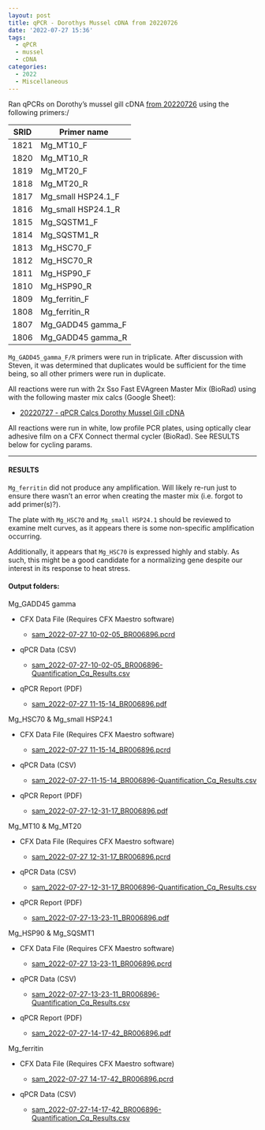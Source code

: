 ```yaml
---
layout: post
title: qPCR - Dorothys Mussel cDNA from 20220726
date: '2022-07-27 15:36'
tags: 
  - qPCR
  - mussel
  - cDNA
categories: 
  - 2022
  - Miscellaneous
---
```

Ran qPCRs on Dorothy's mussel gill cDNA [from 20220726](https://robertslab.github.io/sams-notebook/posts/2022/2022-07-26-RNA-Isolation-and-Quantification-Dorothy-Mussel-Gill-Samples/) using the following primers:/

| SRID | Primer name        |
|------|--------------------|
| 1821 | Mg_MT10_F          |
| 1820 | Mg_MT10_R          |
| 1819 | Mg_MT20_F          |
| 1818 | Mg_MT20_R          |
| 1817 | Mg_small HSP24.1_F |
| 1816 | Mg_small HSP24.1_R |
| 1815 | Mg_SQSTM1_F        |
| 1814 | Mg_SQSTM1_R        |
| 1813 | Mg_HSC70_F         |
| 1812 | Mg_HSC70_R         |
| 1811 | Mg_HSP90_F         |
| 1810 | Mg_HSP90_R         |
| 1809 | Mg_ferritin_F      |
| 1808 | Mg_ferritin_R      |
| 1807 | Mg_GADD45 gamma_F  |
| 1806 | Mg_GADD45 gamma_R  |

`Mg_GADD45_gamma_F/R` primers were run in triplicate. After discussion with Steven, it was determined that duplicates would be sufficient for the time being, so all other primers were run in duplicate.

All reactions were run with 2x Sso Fast EVAgreen Master Mix (BioRad) using with the following master mix calcs (Google Sheet):

- [20220727 - qPCR Calcs Dorothy Mussel Gill cDNA](https://docs.google.com/spreadsheets/d/1tF5WOptVVdNRjEhjoS5WA6jcSIMiNNmDf9jsBcncUKI/edit?usp=sharing)

All reactions were run in white, low profile PCR plates, using optically clear adhesive film on a CFX Connect thermal cycler (BioRad). See RESULTS below for cycling params.

---

#### RESULTS

`Mg_ferritin` did not produce any amplification. Will likely re-run just to ensure there wasn't an error when creating the master mix (i.e. forgot to add primer(s)?).

The plate with `Mg_HSC70` and `Mg_small HSP24.1` should be reviewed to examine melt curves, as it appears there is some non-specific amplification occurring.

Additionally, it appears that `Mg_HSC70` is expressed highly and stably. As such, this might be a good candidate for a normalizing gene despite our interest in its response to heat stress.



#### Output folders:

Mg_GADD45 gamma

  - CFX Data File (Requires CFX Maestro software)
  
    - [sam_2022-07-27 10-02-05_BR006896.pcrd](https://owl.fish.washington.edu/scaphapoda/qPCR_data/cfx_connect_data//sam_2022-07-27%2010-02-05_BR006896.pcrd)

  - qPCR Data (CSV)

    - [sam_2022-07-27-10-02-05_BR006896-Quantification_Cq_Results.csv](https://owl.fish.washington.edu/Athaliana/qPCR_data/sam_2022-07-27-10-02-05_BR006896-Quantification_Cq_Results.csv)

  - qPCR Report (PDF)

    - [sam_2022-07-27 11-15-14_BR006896.pdf](https://owl.fish.washington.edu/Athaliana/qPCR_data/qPCR_reports/sam_2022-07-27%2011-15-14_BR006896.pdf)

  Mg_HSC70 & Mg_small HSP24.1
  
  - CFX Data File (Requires CFX Maestro software)
  
    - [sam_2022-07-27 11-15-14_BR006896.pcrd](https://owl.fish.washington.edu/scaphapoda/qPCR_data/cfx_connect_data//sam_2022-07-27%2011-15-14_BR006896.pcrd)

  - qPCR Data (CSV)

    - [sam_2022-07-27-11-15-14_BR006896-Quantification_Cq_Results.csv](https://owl.fish.washington.edu/Athaliana/qPCR_data/sam_2022-07-27-11-15-14_BR006896-Quantification_Cq_Results.csv)

  - qPCR Report (PDF)

    - [sam_2022-07-27-12-31-17_BR006896.pdf](https://owl.fish.washington.edu/Athaliana/qPCR_data/qPCR_reports/sam_2022-07-27-12-31-17_BR006896.pdf)

  Mg_MT10 & Mg_MT20
  
  - CFX Data File (Requires CFX Maestro software)
  
    - [sam_2022-07-27 12-31-17_BR006896.pcrd](https://owl.fish.washington.edu/scaphapoda/qPCR_data/cfx_connect_data//sam_2022-07-27%2012-31-17_BR006896.pcrd)

  - qPCR Data (CSV)

    - [sam_2022-07-27-12-31-17_BR006896-Quantification_Cq_Results.csv](https://owl.fish.washington.edu/Athaliana/qPCR_data/sam_2022-07-27-12-31-17_BR006896-Quantification_Cq_Results.csv)

  - qPCR Report (PDF)

    - [sam_2022-07-27-13-23-11_BR006896.pdf](https://owl.fish.washington.edu/Athaliana/qPCR_data/qPCR_reports/sam_2022-07-27-13-23-11_BR006896.pdf)

Mg_HSP90 & Mg_SQSMT1
  
  - CFX Data File (Requires CFX Maestro software)
  
    - [sam_2022-07-27 13-23-11_BR006896.pcrd](https://owl.fish.washington.edu/scaphapoda/qPCR_data/cfx_connect_data//sam_2022-07-27%2013-23-11_BR006896.pcrd)

  - qPCR Data (CSV)

    - [sam_2022-07-27-13-23-11_BR006896-Quantification_Cq_Results.csv](https://owl.fish.washington.edu/Athaliana/qPCR_data/sam_2022-07-27-13-23-11_BR006896-Quantification_Cq_Results.csv)

  - qPCR Report (PDF)

    - [sam_2022-07-27-14-17-42_BR006896.pdf](https://owl.fish.washington.edu/Athaliana/qPCR_data/qPCR_reports/sam_2022-07-27-14-17-42_BR006896.pdf)

Mg_ferritin
  
  - CFX Data File (Requires CFX Maestro software)
  
    - [sam_2022-07-27 14-17-42_BR006896.pcrd](https://owl.fish.washington.edu/scaphapoda/qPCR_data/cfx_connect_data//sam_2022-07-27%2014-17-42_BR006896.pcrd)

  - qPCR Data (CSV)

    - [sam_2022-07-27-14-17-42_BR006896-Quantification_Cq_Results.csv](https://owl.fish.washington.edu/Athaliana/qPCR_data/sam_2022-07-27-14-17-42_BR006896-Quantification_Cq_Results.csv)

